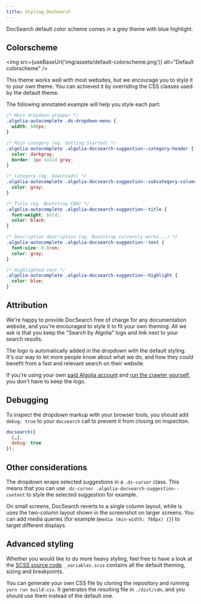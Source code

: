 ```yaml
---
title: Styling DocSearch
---
```



DocSearch default color scheme comes in a grey theme with blue highlight.

## Colorscheme

<img
  src={useBaseUrl('img/assets/default-colorscheme.png')}
  alt="Default colorscheme"
/>

This theme works well with most websites, but we encourage you to style it to your own theme. You can achieved it by overriding the CSS classes used by the default theme.

The following annotated example will help you style each part:

```css
/* Main dropdown wrapper */
.algolia-autocomplete .ds-dropdown-menu {
  width: 500px;
}

/* Main category (eg. Getting Started) */
.algolia-autocomplete .algolia-docsearch-suggestion--category-header {
  color: darkgray;
  border: 1px solid gray;
}

/* Category (eg. Downloads) */
.algolia-autocomplete .algolia-docsearch-suggestion--subcategory-column {
  color: gray;
}

/* Title (eg. Bootstrap CDN) */
.algolia-autocomplete .algolia-docsearch-suggestion--title {
  font-weight: bold;
  color: black;
}

/* Description description (eg. Bootstrap currently works...) */
.algolia-autocomplete .algolia-docsearch-suggestion--text {
  font-size: 0.8rem;
  color: gray;
}

/* Highlighted text */
.algolia-autocomplete .algolia-docsearch-suggestion--highlight {
  color: blue;
}
```

## Attribution

We're happy to provide DocSearch free of charge for any documentation website, and you're encouraged to style it to fit your own theming. All we ask is that you keep the "Search by Algolia" logo and link next to your search results.

The logo is automatically added in the dropdown with the default styling. It's our way to let more people know about what we do, and how they could benefit from a fast and relevant search on their website.

If you're using your own [paid Algolia account][1] and [run the crawler yourself][2], you don't have to keep the logo.

## Debugging

To inspect the dropdown markup with your browser tools, you should add `debug: true` to your `docsearch` call to prevent it from closing on inspection.

```javascript
docsearch({
  […],
  debug: true
});
```

## Other considerations

The dropdown wraps selected suggestions in a `.ds-cursor` class. This means that you can use `.ds-cursor .algolia-docsearch-suggestion--content` to style the selected suggestion for example.

On small screens, DocSearch reverts to a single column layout, while is uses the two-column layout shown in the screenshot on larger screens. You can add media queries (for example `@media (min-width: 768px) {}`) to target different displays.

## Advanced styling

Whether you would like to do more heavy styling, feel free to have a look at the [SCSS source code][3]. `_variables.scss` contains all the default theming, sizing and breakpoints.

You can generate your own CSS file by cloning the repository and running `yarn run build:css`. It generates the resulting file in `./dist/cdn`, and you should use them instead of the default one.

[1]: https://www.algolia.com/pricing
[2]: /docs/legacy/scraper-overview
[3]: https://github.com/delegatable/delegatable-sol/tree/master/src/styles
